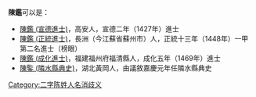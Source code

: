 '''陳鑑'''可以是：
* [[陳鑑_(宣德進士)|陳鑑 (宣德進士)]]，高安人，宣德二年（1427年）進士
* [[陳鑑_(正統進士)|陳鑑 (正統進士)]]，長洲（今江蘇省蘇州市）人，正統十三年（1448年）一甲第二名進士（榜眼）
* [[陳鑑_(成化進士)|陳鑑 (成化進士)]]，福建福州府福清縣人，成化五年（1469年）進士
* [[陳鍳_(隣水縣典史)|陳鍳 (隣水縣典史)]]，湖北黃岡人，由議敘嘉慶元年任隣水縣典史
{{disambig}}

[[Category:二字陈姓人名消歧义|Category:二字陈姓人名消歧义]]